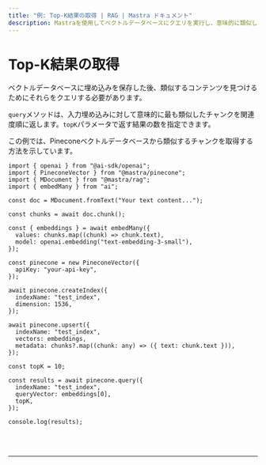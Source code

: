 ---
title: "例: Top-K結果の取得 | RAG | Mastra ドキュメント"
description: Mastraを使用してベクトルデータベースにクエリを実行し、意味的に類似したチャンクを取得する例。
---


# Top-K結果の取得

ベクトルデータベースに埋め込みを保存した後、類似するコンテンツを見つけるためにそれらをクエリする必要があります。

`query`メソッドは、入力埋め込みに対して意味的に最も類似したチャンクを関連度順に返します。`topK`パラメータで返す結果の数を指定できます。

この例では、Pineconeベクトルデータベースから類似するチャンクを取得する方法を示しています。

```tsx copy
import { openai } from "@ai-sdk/openai";
import { PineconeVector } from "@mastra/pinecone";
import { MDocument } from "@mastra/rag";
import { embedMany } from "ai";

const doc = MDocument.fromText("Your text content...");

const chunks = await doc.chunk();

const { embeddings } = await embedMany({
  values: chunks.map((chunk) => chunk.text),
  model: openai.embedding("text-embedding-3-small"),
});

const pinecone = new PineconeVector({
  apiKey: "your-api-key",
});

await pinecone.createIndex({
  indexName: "test_index",
  dimension: 1536,
});

await pinecone.upsert({
  indexName: "test_index",
  vectors: embeddings,
  metadata: chunks?.map((chunk: any) => ({ text: chunk.text })),
});

const topK = 10;

const results = await pinecone.query({
  indexName: "test_index",
  queryVector: embeddings[0],
  topK,
});

console.log(results);
```

<br />
<br />
<hr className="dark:border-[#404040] border-gray-300" />
<br />
<br />
<GithubLink
  link={
    "https://github.com/mastra-ai/mastra/blob/main/examples/basics/rag/retrieve-results"
  }
/>
